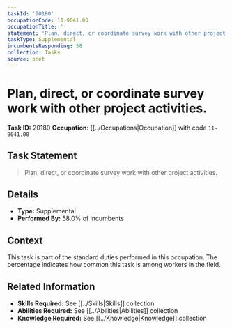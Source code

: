```yaml
---
taskId: '20180'
occupationCode: 11-9041.00
occupationTitle: ''
statement: 'Plan, direct, or coordinate survey work with other project activities.'
taskType: Supplemental
incumbentsResponding: 58
collection: Tasks
source: onet
---
```

# Plan, direct, or coordinate survey work with other project activities.

**Task ID:** 20180
**Occupation:** [[../Occupations|Occupation]] with code `11-9041.00`

## Task Statement

> Plan, direct, or coordinate survey work with other project activities.

## Details

- **Type:** Supplemental
- **Performed By:** 58.0% of incumbents

## Context

This task is part of the standard duties performed in this occupation. The percentage indicates how common this task is among workers in the field.

## Related Information

- **Skills Required:** See [[../Skills|Skills]] collection
- **Abilities Required:** See [[../Abilities|Abilities]] collection
- **Knowledge Required:** See [[../Knowledge|Knowledge]] collection
